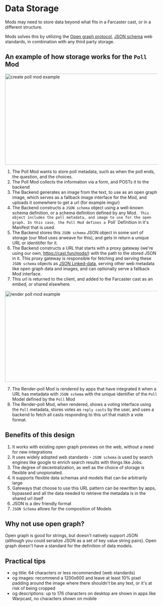 

# Data Storage

Mods may need to store data beyond what fits in a Farcaster cast, or in a different structure.

Mods solves this by utilizing the [Open graph protocol](https://ogp.me/), [JSON schema](https://json-schema.org/) web standards, in combination with any third party storage.

## An example of how storage works for the `Poll` Mod

<Image src="/create-poll.png" alt="create poll mod example" width="800" height="300" />

1. The Poll Mod wants to store poll metadata, such as when the poll ends, the question, and the choices.
2. The Poll Mod collects the information via a form, and POSTs it to the backend
3. The Backend generates an image from the text, to use as an open graph image, which serves as a fallback image interface for the Mod, and uploads it somewhere to get a url (for example imgur)
4. The Backend constructs a `JSON schema` object using a well-known schema definition, or a schema definition defined by any Mod`. This object includes the poll metadata, and image to use for the open graph. In this case, the Poll Mod defines a `Poll` Definition in it's Manifest that is used.
4. The Backend stores this `JSON schema` JSON object in some sort of storage (our Mod uses arweave for this), and gets in return a unique URL or identitifer for it.
5. The Backend constructs a URL that starts with a proxy gateway (we're using our own, https://cast.fun/mods/) with the path to the stored JSON in it.
This proxy gateway is responsible for fetching and serving these `JSON schema` objects as [JSON Linked-data](https://developers.google.com/search/docs/appearance/structured-data/intro-structured-data), serving other web metadata like open graph data and images, and can optionally serve a fallback Mod interface.
6. This url is returned to the client, and added to the Farcaster cast as an embed, or shared elsewhere.

<Image src="/render-poll-mod.png" alt="render poll mod example" width="800" height="300" />

7. The Render-poll Mod is rendered by apps that have integrated it when a URL has metadata with `JSON schema` with the unique identifier of the `Poll` Model defined by the `Poll` Mod
8. The Render-poll Mod, when rendered, shows a voting interface using the `Poll` metadata, stores votes as `reply casts` by the user, and uses a backend to fetch all casts responding to this url that match a vote format.




## Benefits of this design

1. It works with existing open graph previews on the web, without a need for new integrations
2. It uses widely adopted web standards - `JSON schema` is used by search engines like google to enrich search results with things like Jobs.
3. The degree of decentralization, as well as the choice of storage is flexible and unopionated.
4. It supports flexible data schemas and models that can be arbitrarily large
5. Gateways that choose to use this URL pattern can be rewritten by apps, bypassed and all the data needed to retrieve the metadata is in the shared url itself
6. JSON is a dev friendly format
7. `JSON Schema` allows for the composition of Models

## Why not use open graph?

Open graph is good for strings, but doesn't natively support JSON (although you could serialize JSON as a set of key value string pairs).
Open graph doesn't have a standard for the definition of data models.

## Practical tips

- og title: 64 characters or less recommended (web standards)
- og images: recommend a 1200x600 and leave at least 10% pixel padding around the image where there shouldn't be any text, or it's at risk of being cropped
- og descriptions: up to 176 characters on desktop are shown in apps like Warpcast, no characters shown on mobile